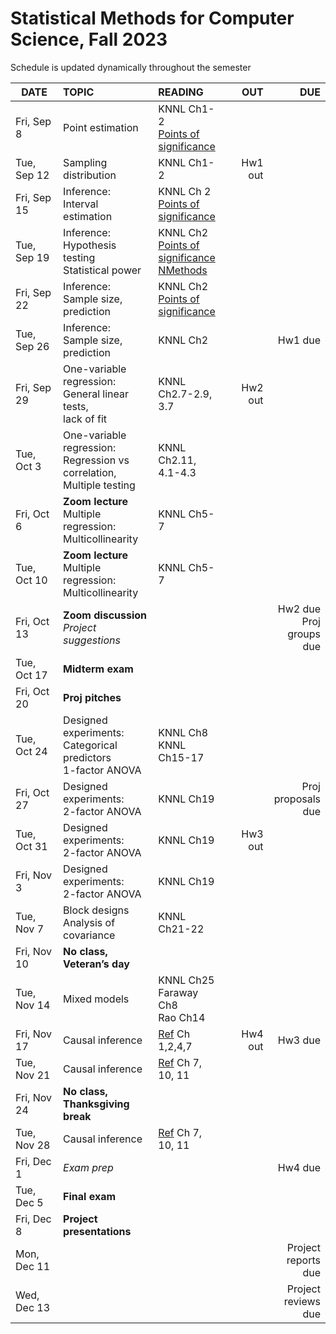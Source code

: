 <h1> Statistical Methods for Computer Science, Fall 2023 </h1>
Schedule is updated dynamically throughout the semester
</br>

<font size="3">

| DATE        | TOPIC            |READING     |      OUT |        DUE |
| ---------   |:-----------------|:-----------| --------:| ----------:|
| Fri, Sep 8  | Point estimation |  KNNL Ch1-2</br>[Points of significance](https://www.nature.com/articles/nmeth.2613)  |  | |
| Tue, Sep 12 | Sampling distribution |  KNNL Ch1-2 | Hw1 out  |            |
| Fri, Sep 15 | Inference:</br>Interval estimation   |  KNNL Ch 2</br>[Points of significance](https://www.nature.com/articles/nmeth.2659)  |          |            |
| Tue, Sep 19 | Inference:</br>Hypothesis testing </br>Statistical power |  KNNL Ch2</br>[Points of significance](https://www.nature.com/articles/nmeth.2698)</br>[NMethods](https://www.nature.com/articles/nmeth.3288)  |          |            |
| Fri, Sep 22 | Inference:</br>Sample size, prediction  | KNNL Ch2</br>[Points of significance](https://www.nature.com/articles/nmeth.2738)  |          |            |
| Tue, Sep 26 | Inference:</br>Sample size, prediction  | KNNL Ch2  |   | Hw1 due   |
| Fri, Sep 29 | One-variable regression:</br>General linear tests,</br>lack of fit    | KNNL Ch2.7-2.9, 3.7 | Hw2 out  |            |
| Tue, Oct 3  | One-variable regression:</br>Regression vs correlation,</br>Multiple testing | KNNL Ch2.11, 4.1-4.3  |      |          |
| Fri, Oct 6  | **Zoom lecture**</br>Multiple regression:</br>Multicollinearity |  KNNL Ch5-7 |   |   |
| Tue, Oct 10 | **Zoom lecture**</br>Multiple regression:</br>Multicollinearity |  KNNL Ch5-7   |     |  |
| Fri, Oct 13 | **Zoom discussion**</br>*Project suggestions*      |            |          | Hw2 due</br>Proj groups due |
| Tue, Oct 17 |  **Midterm exam** |  |   | |
| Fri, Oct 20 | **Proj pitches**|           |   |            |
| Tue, Oct 24 | Designed experiments:</br>Categorical predictors</br>1-factor ANOVA |  KNNL Ch8</br>KNNL Ch15-17 |    |            |
| Fri, Oct 27 | Designed experiments:</br>2-factor ANOVA | KNNL Ch19 | | Proj proposals due         |
| Tue, Oct 31 | Designed experiments:</br>2-factor ANOVA | KNNL Ch19 | Hw3 out  |            |
| Fri, Nov 3  | Designed experiments:</br>2-factor ANOVA | KNNL Ch19 |          |            |
| Tue, Nov 7  | Block designs</br>Analysis of covariance | KNNL Ch21-22 |          |   |
| Fri, Nov 10 | **No class, Veteran's day** | |    |            |
| Tue, Nov 14 |  Mixed models | KNNL Ch25</br>Faraway Ch8</br>Rao Ch14 | |
| Fri, Nov 17 | Causal inference |[Ref](https://matheusfacure.github.io/python-causality-handbook/landing-page.html) Ch 1,2,4,7 |Hw4 out  | Hw3 due|
| Tue, Nov 21 | Causal inference | [Ref](https://matheusfacure.github.io/python-causality-handbook/landing-page.html) Ch 7, 10, 11   |    |            |
| Fri, Nov 24 | **No class, Thanksgiving break** ||||
| Tue, Nov 28 | Causal inference | [Ref](https://matheusfacure.github.io/python-causality-handbook/landing-page.html) Ch 7, 10, 11  |          |            |
| Fri, Dec 1  | *Exam prep*      |            |          |Hw4 due   |
| Tue, Dec 5  | **Final exam**   |            |          |            |
| Fri, Dec 8 | **Project presentations**  |  |          |            |
| Mon, Dec 11 |                  |            |          | Project reports due           |
| Wed, Dec 13 |                  |            |          | Project reviews due           |
</font>







